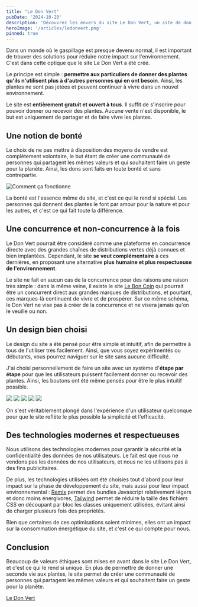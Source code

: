 ```yaml
---
title: "Le Don Vert"
pubDate: '2024-10-20'
description: 'Découvrez les envers du site Le Don Vert, un site de don de plantes entre particuliers.'
heroImage: '/articles/ledonvert.png'
pinned: true
---
```


Dans un monde où le gaspillage est presque devenu normal, il est important de trouver des solutions pour réduire notre impact sur l'environnement. C'est dans cette optique que le site Le Don Vert a été créé. 

Le principe est simple : **permettre aux particuliers de donner des plantes qu'ils n'utilisent plus à d'autres personnes qui en ont besoin**. Ainsi, les plantes ne sont pas jetées et peuvent continuer à vivre dans un nouvel environnement.

Le site est **entièrement gratuit et ouvert à tous**. Il suffit de s'inscrire pour pouvoir donner ou recevoir des plantes. Aucune vente n'est disponible, le but est uniquement de partager et de faire vivre les plantes.

## Une notion de bonté

Le choix de ne pas mettre à disposition des moyens de vendre est complètement volontaire, le but étant de créer une communauté de personnes qui partagent les mêmes valeurs et qui souhaitent faire un geste pour la planète. Ainsi, les dons sont faits en toute bonté et sans contrepartie.

![Comment ça fonctionne](/articles/ledonvert/how-it-works.svg)

La bonté est l'essence même du site, et c'est ce qui le rend si spécial. Les personnes qui donnent des plantes le font par amour pour la nature et pour les autres, et c'est ce qui fait toute la différence.

## Une concurrence et non-concurrence à la fois

Le Don Vert pourrait être considéré comme une plateforme en concurrence directe avec des grandes chaînes de distributions vertes déjà connues et bien implantées. Cependant, le site **se veut complémentaire** à ces dernières, en proposant une alternative **plus humaine et plus respectueuse de l'environnement**. 

Le site ne fait en aucun cas de la concurrence pour des raisons une raison très simple : dans la même veine, il existe le site [Le Bon Coin](https://www.leboncoin.fr/) qui pourrait être un concurrent direct aux grandes marques de distributions, et pourtant, ces marques-là continuent de vivre et de prospérer. Sur ce même schéma, le Don Vert ne vise pas à créer de la concurrence et ne visera jamais qu'on le veuille ou non. 

## Un design bien choisi

Le design du site a été pensé pour être simple et intuitif, afin de permettre à tous de l'utiliser très facilement. Ainsi, que vous soyez expérimentés ou débutants, vous pourrez naviguer sur le site sans aucune difficulté.

J'ai choisi personnellement de faire un site avec un système d'**étape par étape** pour que les utilisateurs puissent facilement donner ou recevoir des plantes. Ainsi, les boutons ont été même pensés pour être le plus intuitif possible.


<Carousel>
  <img loading="lazy" decoding='async' src="/articles/ledonvert/homepage.png" />
  <img loading="lazy" decoding='async' src="/articles/ledonvert/information.png" />
  <img loading="lazy" decoding='async' src="/articles/ledonvert/images.png" />
  <img loading="lazy" decoding='async' src="/articles/ledonvert/details.png" />
  <img loading="lazy" decoding='async' src="/articles/ledonvert/summary.png" />
</Carousel>

On s'est véritablement plongé dans l'expérience d'un utilisateur quelconque pour que le site reflète le plus possible la simplicité et l'efficacité. 

## Des technologies modernes et respectueuses

Nous utilisons des technologies modernes pour garantir la sécurité et la confidentialité des données de nos utilisateurs. Le fait est que nous ne vendons pas les données de nos utilisateurs, et nous ne les utilisons pas à des fins publicitaires.

De plus, les technologies utilisées ont été choisies tout d'abord pour leur impact sur la phase de développement du site, mais aussi pour leur impact environnemental : [Remix](https://remix.run) permet des bundles Javascript relativement légers et donc moins énergivores, [Tailwind](https://tailwindcss.com) permet de réduire la taille des fichiers CSS en découpant par bloc les classes uniquement utilisées, évitant ainsi de charger plusieurs fois des propriétés.

Bien que certaines de ces optimisations soient minimes, elles ont un impact sur la consommation énergétique du site, et c'est ce qui compte pour nous.

## Conclusion

Beaucoup de valeurs éthiques sont mises en avant dans le site Le Don Vert, et c'est ce qui le rend si unique. En plus de permettre de donner une seconde vie aux plantes, le site permet de créer une communauté de personnes qui partagent les mêmes valeurs et qui souhaitent faire un geste pour la planète.

[Le Don Vert](https://ledonvert.org)